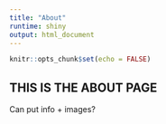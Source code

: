 ```yaml
---
title: "About"
runtime: shiny
output: html_document
---
```


```r
knitr::opts_chunk$set(echo = FALSE)
```

## THIS IS THE ABOUT PAGE 

Can put info + images?


